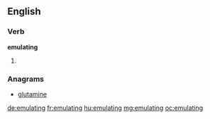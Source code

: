 ==English==

===Verb===
'''emulating'''

# {{present participle of|emulate}}

===Anagrams===
* [[glutamine#English|glutamine]]

[[de:emulating]]
[[fr:emulating]]
[[hu:emulating]]
[[mg:emulating]]
[[oc:emulating]]